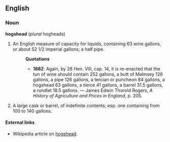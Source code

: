 ==English==
===Noun===
'''hogshead''' (''plural'' hogheads)
#An English measure of capacity for liquids, containing 63 wine gallons, or about 52 1/2 imperial gallons; a half pipe.
#:'''Quotations'''
#:*'''1882''': Again, by 28 Hen. VIII, cap. 14, it is re-enacted that the tun of wine should contain 252 gallons, a butt of Malmsey 126 gallons, a pipe 126 gallons, a tercian or puncheon 84 gallons, a hogshead 63 gallons, a tierce 41 gallons, a barrel 31.5 gallons, a rundlet 18.5 gallons. &mdash; James Edwin Thorold Rogers, ''A History of Agriculture and Prices in England'', p. 205.
# A large cask or barrel, of indefinite contents; esp. one containing from 100 to 140 gallons.
====External links====
* Wikipedia article on [[w:hogshead|hogshead]].